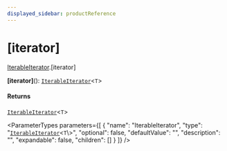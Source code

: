 ```yaml
---
displayed_sidebar: productReference
---
```



# [iterator]

[IterableIterator](../../interfaces/IterableIterator.mdx).[iterator]

**[iterator]**(): [`IterableIterator`](../../interfaces/IterableIterator.mdx)<`T`\>

#### Returns

[`IterableIterator`](../../interfaces/IterableIterator.mdx)<`T`\>

<ParameterTypes parameters={[
  {
    "name": "IterableIterator",
    "type": "[`IterableIterator`](../../interfaces/IterableIterator.mdx)<`T`\\>",
    "optional": false,
    "defaultValue": "",
    "description": "",
    "expandable": false,
    "children": []
  }
]} />
